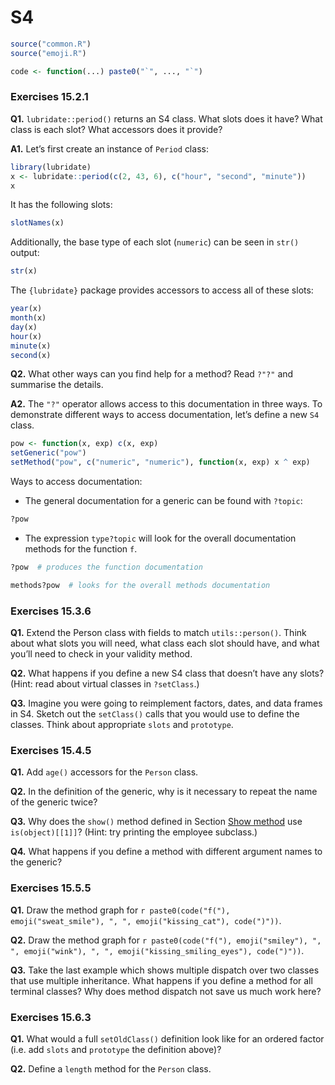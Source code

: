 # S4

```r
source("common.R")
source("emoji.R")

code <- function(...) paste0("`", ..., "`")
```

### Exercises 15.2.1

**Q1.** `lubridate::period()` returns an S4 class. What slots does it have? What class is each slot? What accessors does it provide?

**A1.** Let's first create an instance of `Period` class:

```r
library(lubridate)
x <- lubridate::period(c(2, 43, 6), c("hour", "second", "minute"))
x
```

It has the following slots:

```r
slotNames(x)
```

Additionally, the base type of each slot (`numeric`) can be seen in `str()` output:

```r
str(x)
```

The `{lubridate}` package provides accessors to access all of these slots:

```r
year(x)
month(x)
day(x)
hour(x)
minute(x)
second(x)
```

**Q2.** What other ways can you find help for a method? Read `?"?"` and summarise the details.

**A2.** The `"?"` operator allows access to this documentation in three ways. To demonstrate different ways to access documentation, let's define a new `S4` class.

```r
pow <- function(x, exp) c(x, exp)
setGeneric("pow")
setMethod("pow", c("numeric", "numeric"), function(x, exp) x ^ exp)
```

Ways to access documentation:

- The general documentation for a generic can be found with `?topic`:

```r
?pow
```

- The expression `type?topic` will look for the overall documentation methods for the function `f`.

```r
?pow  # produces the function documentation

methods?pow  # looks for the overall methods documentation
```


### Exercises 15.3.6

**Q1.** Extend the Person class with fields to match `utils::person()`. Think about what slots you will need, what class each slot should have, and what you'll need to check in your validity method.

**Q2.** What happens if you define a new S4 class that doesn't have any slots? (Hint: read about virtual classes in `?setClass`.)

**Q3.** Imagine you were going to reimplement factors, dates, and data frames in S4. Sketch out the `setClass()` calls that you would use to define the classes. Think about appropriate `slots` and `prototype`.

### Exercises 15.4.5

**Q1.** Add `age()` accessors for the `Person` class.

**Q2.** In the definition of the generic, why is it necessary to repeat the name of the generic twice?

**Q3.** Why does the `show()` method defined in Section [Show method](https://adv-r.hadley.nz/s4.html#show-method) use `is(object)[[1]]`? (Hint: try printing the employee subclass.)

**Q4.** What happens if you define a method with different argument names to the generic?

### Exercises 15.5.5

**Q1.** Draw the method graph for `r paste0(code("f("), emoji("sweat_smile"), ", ", emoji("kissing_cat"), code(")"))`.

**Q2.** Draw the method graph for `r paste0(code("f("), emoji("smiley"), ", ", emoji("wink"), ", ", emoji("kissing_smiling_eyes"), code(")"))`.

**Q3.** Take the last example which shows multiple dispatch over two classes that use multiple inheritance. What happens if you define a method for all terminal classes? Why does method dispatch not save us much work here?

### Exercises 15.6.3

**Q1.** What would a full `setOldClass()` definition look like for an ordered factor (i.e. add `slots` and `prototype` the definition above)?

**Q2.** Define a `length` method for the `Person` class.
